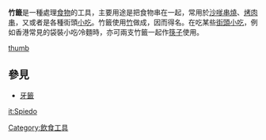{{redirect2|竹簽|一種可食用魚類|鶴鱵科}}

'''竹籤'''是一種處理[[食物|食物]]的工具，主要用途是把食物串在一起，常用於[[沙嗲|沙嗲]][[串燒|串燒]]、[[烤肉串|烤肉串]]，又或者是各種街頭[[小吃|小吃]]。竹籤使用[[竹|竹]]做成，因而得名。在吃某些[[街頭小吃|街頭小吃]]，例如香港常見的袋裝小吃∕冷麵時，亦可兩支竹籤一起作[[筷子|筷子]]使用。

[[file:Kushi.Skewers.jpg|thumb]]

==參見==
*[[牙籤|牙籤]]

[[Category:飲食工具|Category:飲食工具]]

[[it:Spiedo|it:Spiedo]]